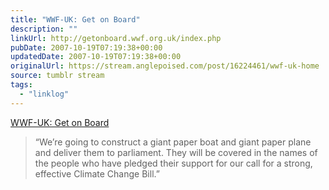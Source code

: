 ```yaml
---
title: "WWF-UK: Get on Board"
description: ""
linkUrl: http://getonboard.wwf.org.uk/index.php
pubDate: 2007-10-19T07:19:38+00:00
updatedDate: 2007-10-19T07:19:38+00:00
originalUrl: https://stream.anglepoised.com/post/16224461/wwf-uk-home
source: tumblr stream
tags:
  - "linklog"
---
```


[WWF-UK: Get on Board][1]

> &ldquo;We&rsquo;re going to construct a giant paper boat and giant paper plane and deliver them to parliament. They will be covered in the names of the people who have pledged their support for our call for a strong, effective Climate Change Bill.&rdquo;

[1]: http://getonboard.wwf.org.uk/index.php
